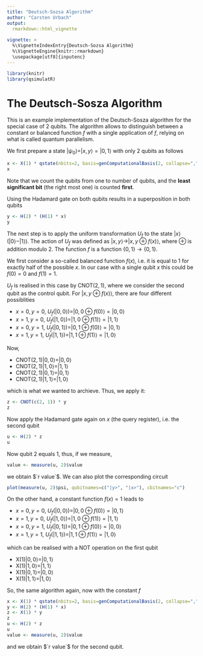```yaml
---
title: "Deutsch-Sozsa Algorithm"
author: "Carsten Urbach"
output:
  rmarkdown::html_vignette
    
vignette: >
  %\VignetteIndexEntry{Deutsch-Sozsa Algorithm}
  %\VignetteEngine{knitr::rmarkdown}
  \usepackage[utf8]{inputenc}
---
```


```r
library(knitr)
library(qsimulatR)
```

# The Deutsch-Sosza Algorithm

This is an example implementation of the Deutsch-Sosza algorithm for
the special case of $2$ qubits. The algorithm allows to distinguish
between a constant or balanced function $f$ with a single application
of $f$, relying on what is called quantum parallelism.

We first prepare a state $|\psi_0\rangle = |x, y\rangle = |0, 1\rangle$ with only 2
qubits as follows

```r
x <- X(1) * qstate(nbits=2, basis=genComputationalBasis(2, collapse=","))
x
```

Note that we count the qubits from one to number of qubits, and the **least
significant bit** (the right most one) is counted **first**. 

Using the Hadamard gate on both qubits results in a superposition in both qubits

```r
y <- H(2) * (H(1) * x)
y
```

The next step is to apply the uniform transformation $U_f$ to the
state $|x\rangle(|0\rangle - |1\rangle)$. The action of $U_f$ was
defined as $|x,y\rangle \to |x, y\oplus f(x)\rangle$, where $\oplus$
is addition modulo $2$. The function $f$ is a function
$\{0,1\}\to\{0,1\}$. 

We first consider a so-called balanced function $f(x)$, i.e.\ it is equal to
$1$ for exactly half of the possible $x$. In our case with a single
qubit $x$ this could be $f(0)=0$ and $f(1) = 1$. 

$U_f$ is realised in this case by CNOT$(2,1)$, where we consider the
second qubit as the control qubit. For $|x, y\oplus f(x)\rangle$, there
are four different possiblities

* $x=0, y=0$, $U_f(|0,0\rangle) = |0, 0\oplus f(0)\rangle = |0, 0\rangle$
* $x=1, y=0$, $U_f(|1,0\rangle) = |1, 0\oplus f(1)\rangle = |1, 1\rangle$
* $x=0, y=1$, $U_f(|0,1\rangle) = |0, 1\oplus f(0)\rangle = |0, 1\rangle$
* $x=1, y=1$, $U_f(|1,1\rangle) = |1, 1\oplus f(1)\rangle = |1, 0\rangle$

Now, 

* CNOT$(2,1)|0,0\rangle = |0,0\rangle$
* CNOT$(2,1)|1,0\rangle = |1,1\rangle$
* CNOT$(2,1)|0,1\rangle = |0,1\rangle$
* CNOT$(2,1)|1,1\rangle = |1,0\rangle$

which is what we wanted to archieve. Thus, we apply it:

```r
z <- CNOT(c(2, 1)) * y
z
```

Now apply the Hadamard gate again on $x$ (the query register),
i.e. the second qubit 

```r
u <- H(2) * z
u
```

Now qubit $2$ equals $1$, thus, if we measure, 

```r
value <- measure(u, 2)$value
```

we obtain $`r value`$. We can also plot the corresponding circuit

```r
plot(measure(u, 2)$psi, qubitnames=c("|y>", "|x>"), cbitnames="c")
```



On the other hand, a constant function
$f(x) = 1$ leads to

* $x=0, y=0$, $U_f(|0,0\rangle) = |0, 0\oplus f(0)\rangle = |0, 1\rangle$
* $x=1, y=0$, $U_f(|1,0\rangle) = |1, 0\oplus f(1)\rangle = |1, 1\rangle$
* $x=0, y=1$, $U_f(|0,1\rangle) = |0, 1\oplus f(0)\rangle = |0, 0\rangle$
* $x=1, y=1$, $U_f(|1,1\rangle) = |1, 1\oplus f(1)\rangle = |1, 0\rangle$

which can be realised with a NOT operation on the first qubit

* X$(1)|0,0\rangle = |0,1\rangle$
* X$(1)|1,0\rangle = |1,1\rangle$
* X$(1)|0,1\rangle = |0,0\rangle$
* X$(1)|1,1\rangle = |1,0\rangle$

So, the same algorithm again, now with the constant $f$

```r
x <- X(1) * qstate(nbits=2, basis=genComputationalBasis(2, collapse=","))
y <- H(2) * (H(1) * x)
z <- X(1) * y
z
u <- H(2) * z
u
value <- measure(u, 2)$value
```

and we obtain $`r value`$ for the second qubit.

